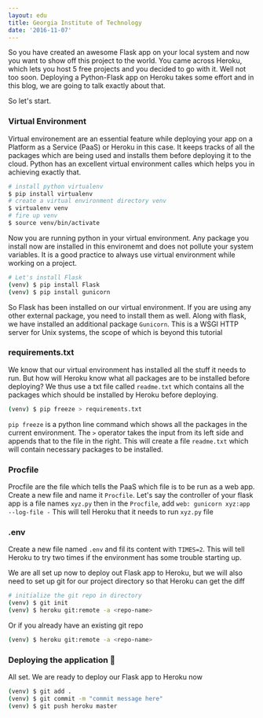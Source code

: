 ```yaml
---
layout: edu
title: Georgia Institute of Technology
date: '2016-11-07'
---
```

So you have created an awesome Flask app on your local system and now you want to show off this project to the world. You came across Heroku, which lets you host 5 free projects and you decided to go with it. Well not too soon. Deploying a Python-Flask app on Heroku takes some effort and in this blog, we are going to talk exactly about that.

So let's start.

### Virtual Environment
Virtual environement are an essential feature while deploying your app on a Platform as a Service (PaaS) or Heroku in this case. It keeps tracks of all the packages which are being used and installs them before deploying it to the cloud. Python has an excellent virtual environment calles which helps you in achieving exactly that.

```sh
# install python virtualenv
$ pip install virtualenv
# create a virtual environment directory venv
$ virtualenv venv
# fire up venv
$ source venv/bin/activate
```
Now you are running python in your virtual environment. Any package you install now are installed in this environemt and does not pollute your system variables. It is a good practice to always use virtual environment while working on a project.

```sh
# Let's install Flask
(venv) $ pip install Flask
(venv) $ pip install gunicorn
```
So Flask has been installed on our virtual environment. If you are using any other external package, you need to install them as well. Along with flask, we have installed an additional package `Gunicorn`. This is a WSGI HTTP server for Unix systems, the scope of which is beyond this tutorial

### requirements.txt
We know that our virtual environment has installed all the stuff it needs to run. But how will Heroku know what all packages are to be installed before deploying? We thus use a txt file called `readme.txt` which contains all the  packages which should be installed by Heroku before deploying.

```sh
(venv) $ pip freeze > requirements.txt
```
`pip freeze` is a python line command which shows all the packages in the current environment. The `>` operator takes the input from its left side and appends that to the file in the right. This will create a file `readme.txt` which will contain necessary packages to be installed.

### Procfile
Procfile are the file which tells the PaaS which file is to be run as a web app. Create a new file and name it `Procfile`. Let's say the controller of your flask app is a file names `xyz.py` then in the `Procfile`, add `web: gunicorn xyz:app --log-file -`
This will tell Heroku that it needs to run `xyz.py` file

### .env
Create a new file named `.env` and fil its content with `TIMES=2`. This will tell Heroku to try two times if the environment has some trouble starting up.

We are all set up now to deploy out Flask app to Heroku, but we will also need to set up git for our project directory so that Heroku can get the diff

```sh
# initialize the git repo in directory
(venv) $ git init
(venv) $ heroku git:remote -a <repo-name>
```
Or if you already have an existing git repo

```sh
(venv) $ heroku git:remote -a <repo-name>
```

### Deploying the application :rocket:
All set. We are ready to deploy our Flask app to Heroku now

```sh
(venv) $ git add .
(venv) $ git commit -m "commit message here"
(venv) $ git push heroku master
```
